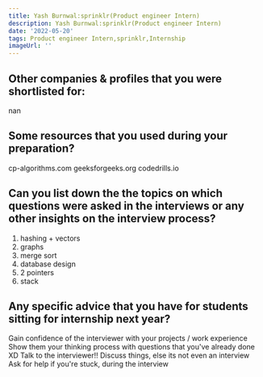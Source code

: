 ```yaml
---
title: Yash Burnwal:sprinklr(Product engineer Intern)
description: Yash Burnwal:sprinklr(Product engineer Intern)
date: '2022-05-20'
tags: Product engineer Intern,sprinklr,Internship
imageUrl: ''
---
```


## Other companies & profiles that you were shortlisted for:
nan

## Some resources that you used during your preparation?
cp-algorithms.com
geeksforgeeks.org
codedrills.io

## Can you list down the the topics on which questions were asked in the interviews or any other insights on the interview process?
1) hashing + vectors
2) graphs
3) merge sort
4) database design
5) 2 pointers
6) stack
## Any specific advice that you have for students sitting for internship next year?
Gain confidence of the interviewer with your projects / work experience
Show them your thinking process with questions that you've already done XD
Talk to the interviewer!! Discuss things, else its not even an interview
Ask for help if you're stuck, during the interview

